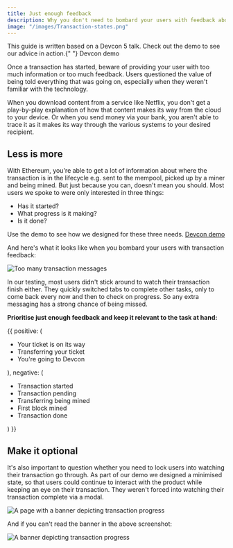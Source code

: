 ```yaml
---
title: Just enough feedback
description: Why you don't need to bombard your users with feedback about their Ethereum transaction. Keep it basic - has it started, is it happening and is it done?
image: "/images/Transaction-states.png"
---
```



<Flash>
  This guide is written based on a Devcon 5 talk. Check out the demo to see our
  advice in action.{" "}
  <SmartLink href="http://rimble-devcon-demo.netlify.com">
    Devcon demo
  </SmartLink>
</Flash>

Once a transaction has started, beware of providing your user with too much information or too much feedback. Users questioned the value of being told everything that was going on, especially when they weren't familiar with the technology.

When you download content from a service like Netflix, you don't get a play-by-play explanation of how that content makes its way from the cloud to your device. Or when you send money via your bank, you aren't able to trace it as it makes its way through the various systems to your desired recipient.

## Less is more

With Ethereum, you're able to get a lot of information about where the transaction is in the lifecycle e.g. sent to the mempool, picked up by a miner and being mined. But just because you can, doesn't mean you should. Most users we spoke to were only interested in three things:

- Has it started?
- What progress is it making?
- Is it done?

Use the demo to see how we designed for these three needs. [Devcon demo](http://rimble-devcon-demo.netlify.com)

And here's what it looks like when you bombard your users with transaction feedback:

<Image
  alt="Too many transaction messages"
  borderRadius={8}
  height="auto"
  my={3}
  src="/images/too-much-feedback.png"
/>

In our testing, most users didn't stick around to watch their transaction finish either. They quickly switched tabs to complete other tasks, only to come back every now and then to check on progress. So any extra messaging has a strong chance of being missed.

**Prioritise just enough feedback and keep it relevant to the task at hand:**

<DoDont>
  {{
    positive: (
      <Text>
        <ul>
          <li>Your ticket is on its way</li>
          <li>Transferring your ticket</li>
          <li>You're going to Devcon</li>
        </ul>
      </Text>
    ),
    negative: (
      <Text>
        <ul>
          <li>Transaction started</li>
          <li>Transaction pending</li>
          <li>Transferring being mined</li>
          <li>First block mined</li>
          <li>Transaction done</li>
        </ul>
      </Text>
    )
  }}
</DoDont>

## Make it optional

It's also important to question whether you need to lock users into watching their transaction go through. As part of our demo we designed a minimised state, so that users could continue to interact with the product while keeping an eye on their transaction. They weren't forced into watching their transaction complete via a modal.

<Image
  my={3}
  src="/images/transaction-banner.png"
  alt="A page with a banner depicting transaction progress"
  height="auto"
/>

And if you can't read the banner in the above screenshot:

<Flex mt={3} justifyContent="center">
  <Image
    my={3}
    src="/images/transaction-banner-focus.png"
    alt="A banner depicting transaction progress"
    height="auto"
  />
</Flex>

<GuideNextPrevious
  previousTitle="Set user expectations"
  previousUrl="/guides/ux/transactions-set-user-expectations"
  nextTitle="Design next steps"
  nextUrl="/guides/ux/transactions-design-next-steps"
  isFirstGuide={false}
  isLastGuide={false}
/>
